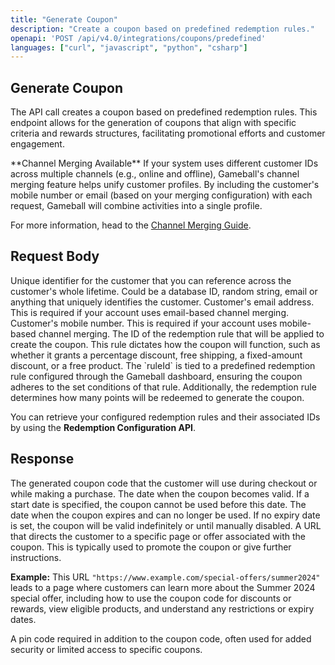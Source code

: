 ```yaml
---
title: "Generate Coupon"
description: "Create a coupon based on predefined redemption rules."
openapi: 'POST /api/v4.0/integrations/coupons/predefined'
languages: ["curl", "javascript", "python", "csharp"]
---
```


## Generate Coupon

The API call creates a coupon based on predefined redemption rules. This endpoint allows for the generation of coupons that align with specific criteria and rewards structures, facilitating promotional efforts and customer engagement.

<Info>
**Channel Merging Available**  
If your system uses different customer IDs across multiple channels (e.g., online and offline), Gameball's channel merging feature helps unify customer profiles. By including the customer's mobile number or email (based on your merging configuration) with each request, Gameball will combine activities into a single profile.

For more information, head to the [Channel Merging Guide](/tutorials/channel-merging-guide).
</Info>

## Request Body

<ParamField path="customerId" type="string" required>
Unique identifier for the customer that you can reference across the customer's whole lifetime. Could be a database ID, random string, email or anything that uniquely identifies the customer.
</ParamField>

<ParamField path="email" type="string">
Customer's email address.

<Info>
This is required if your account uses email-based channel merging.
</Info>
</ParamField>

<ParamField path="mobile" type="string">
Customer's mobile number.

<Info>
This is required if your account uses mobile-based channel merging.
</Info>
</ParamField>

<ParamField path="ruleId" type="integer" required>
The ID of the redemption rule that will be applied to create the coupon. This rule dictates how the coupon will function, such as whether it grants a percentage discount, free shipping, a fixed-amount discount, or a free product. The `ruleId` is tied to a predefined redemption rule configured through the Gameball dashboard, ensuring the coupon adheres to the set conditions of that rule. Additionally, the redemption rule determines how many points will be redeemed to generate the coupon.

You can retrieve your configured redemption rules and their associated IDs by using the **Redemption Configuration API**.
</ParamField>

## Response

<ResponseField name="code" type="string">
The generated coupon code that the customer will use during checkout or while making a purchase.
</ResponseField>

<ResponseField name="startDate" type="string">
The date when the coupon becomes valid. If a start date is specified, the coupon cannot be used before this date.
</ResponseField>

<ResponseField name="expiryDate" type="string">
The date when the coupon expires and can no longer be used. If no expiry date is set, the coupon will be valid indefinitely or until manually disabled.
</ResponseField>

<ResponseField name="url" type="string">
A URL that directs the customer to a specific page or offer associated with the coupon. This is typically used to promote the coupon or give further instructions.

**Example:** This URL `"https://www.example.com/special-offers/summer2024"` leads to a page where customers can learn more about the Summer 2024 special offer, including how to use the coupon code for discounts or rewards, view eligible products, and understand any restrictions or expiry dates.
</ResponseField>

<ResponseField name="pin" type="string">
A pin code required in addition to the coupon code, often used for added security or limited access to specific coupons.
</ResponseField>
